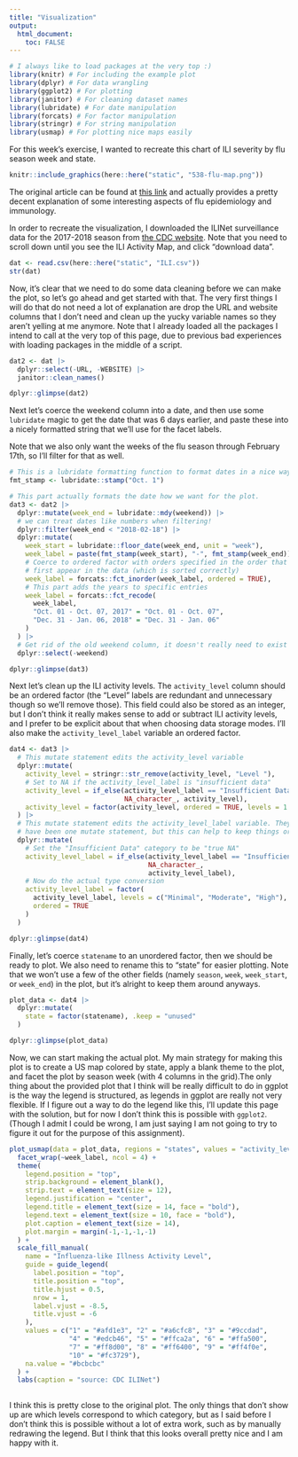 ```yaml
---
title: "Visualization"
output: 
  html_document:
    toc: FALSE
---
```


```r
# I always like to load packages at the very top :)
library(knitr) # For including the example plot
library(dplyr) # For data wrangling
library(ggplot2) # For plotting
library(janitor) # For cleaning dataset names
library(lubridate) # For date manipulation
library(forcats) # For factor manipulation
library(stringr) # For string manipulation
library(usmap) # For plotting nice maps easily
```

For this week's exercise, I wanted to recreate this chart of ILI severity by flu season week and state.

```r
knitr::include_graphics(here::here("static", "538-flu-map.png"))
```

The original article can be found at [this link](https://fivethirtyeight.com/features/america-should-have-stayed-home-this-flu-season/) and actually provides a pretty decent explanation of some interesting aspects of flu epidemiology and immunology.

In order to recreate the visualization, I downloaded the ILINet surveillance data for the 2017-2018 season from [the CDC website](https://www.cdc.gov/flu/weekly/#S11). Note that you need to scroll down until you see the ILI Activity Map, and click "download data".

```r
dat <- read.csv(here::here("static", "ILI.csv"))
str(dat)
```

Now, it's clear that we need to do some data cleaning before we can make the plot, so let's go ahead and get started with that. The very first things I will do that do not need a lot of explanation are drop the URL and website columns that I don't need and clean up the yucky variable names so they aren't yelling at me anymore. Note that I already loaded all the packages I intend to call at the very top of this page, due to previous bad experiences with loading packages in the middle of a script.

```r
dat2 <- dat |>
  dplyr::select(-URL, -WEBSITE) |>
  janitor::clean_names()

dplyr::glimpse(dat2)
```

Next let's coerce the weekend column into a date, and then use some `lubridate` magic to get the date that was 6 days earlier, and paste these into a nicely formatted string that we'll use for the facet labels.

Note that we also only want the weeks of the flu season through February 17th, so I'll filter for that as well.

```r
# This is a lubridate formatting function to format dates in a nice way.
fmt_stamp <- lubridate::stamp("Oct. 1")

# This part actually formats the date how we want for the plot.
dat3 <- dat2 |>
  dplyr::mutate(week_end = lubridate::mdy(weekend)) |>
  # we can treat dates like numbers when filtering!
  dplyr::filter(week_end < "2018-02-18") |>
  dplyr::mutate(
    week_start = lubridate::floor_date(week_end, unit = "week"),
    week_label = paste(fmt_stamp(week_start), "-", fmt_stamp(week_end)),
    # Coerce to ordered factor with orders specified in the order that they
    # first appear in the data (which is sorted correctly)
    week_label = forcats::fct_inorder(week_label, ordered = TRUE),
    # This part adds the years to specific entries
    week_label = forcats::fct_recode(
      week_label,
      "Oct. 01 - Oct. 07, 2017" = "Oct. 01 - Oct. 07",
      "Dec. 31 - Jan. 06, 2018" = "Dec. 31 - Jan. 06"
    )
  ) |>
  # Get rid of the old weekend column, it doesn't really need to exist anymore
  dplyr::select(-weekend)

dplyr::glimpse(dat3)
```

Next let's clean up the ILI activity levels. The `activity_level` column should be an ordered factor (the "Level" labels are redundant and unnecessary though so we'll remove those). This field could also be stored as an integer, but I don't think it really makes sense to add or subtract ILI activity levels, and I prefer to be explicit about that when choosing data storage modes. I'll also make the `activity_level_label` variable an ordered factor.

```r
dat4 <- dat3 |>
  # This mutate statement edits the activity_level variable
  dplyr::mutate(
    activity_level = stringr::str_remove(activity_level, "Level "),
    # Set to NA if the activity_level_label is "insufficient data"
    activity_level = if_else(activity_level_label == "Insufficient Data",
                             NA_character_, activity_level),
    activity_level = factor(activity_level, ordered = TRUE, levels = 1:10)
  ) |>
  # This mutate statement edits the activity_level_label variable. They could
  # have been one mutate statement, but this can help to keep things organized.
  dplyr::mutate(
    # Set the "Insufficient Data" category to be "true NA"
    activity_level_label = if_else(activity_level_label == "Insufficient Data",
                                   NA_character_,
                                   activity_level_label),
    # Now do the actual type conversion
    activity_level_label = factor(
      activity_level_label, levels = c("Minimal", "Moderate", "High"),
      ordered = TRUE
    )
  )

dplyr::glimpse(dat4)
```

Finally, let's coerce `statename` to an unordered factor, then we should be ready to plot. We also need to rename this to "state" for easier plotting. Note that we won't use a few of the other fields (namely `season`, `week`, `week_start`, or `week_end`) in the plot, but it's alright to keep them around anyways.

```r
plot_data <- dat4 |>
  dplyr::mutate(
    state = factor(statename), .keep = "unused"
  )

dplyr::glimpse(plot_data)
```

Now, we can start making the actual plot. My main strategy for making this plot is to create a US map colored by state, apply a blank theme to the plot, and facet the plot by season week (with 4 columns in the grid).The only thing about the provided plot that I think will be really difficult to do in ggplot is the way the legend is structured, as legends in ggplot are really not very flexible. If I figure out a way to do the legend like this, I'll update this page with the solution, but for now I don't think this is possible with `ggplot2`. (Though I admit I could be wrong, I am just saying I am not going to try to figure it out for the purpose of this assignment).

```r
plot_usmap(data = plot_data, regions = "states", values = "activity_level", color = "white") +
  facet_wrap(~week_label, ncol = 4) +
  theme(
    legend.position = "top",
    strip.background = element_blank(),
    strip.text = element_text(size = 12),
    legend.justification = "center",
    legend.title = element_text(size = 14, face = "bold"),
    legend.text = element_text(size = 10, face = "bold"),
    plot.caption = element_text(size = 14),
    plot.margin = margin(-1,-1,-1,-1)
  ) +
  scale_fill_manual(
    name = "Influenza-like Illness Activity Level",
    guide = guide_legend(
      label.position = "top",
      title.position = "top",
      title.hjust = 0.5,
      nrow = 1,
      label.vjust = -8.5,
      title.vjust = -6
    ),
    values = c("1" = "#afd1e3", "2" = "#a6cfc8", "3" = "#9ccdad",
               "4" = "#edcb46", "5" = "#ffca2a", "6" = "#ffa500",
               "7" = "#ff8d00", "8" = "#ff6400", "9" = "#ff4f0e",
               "10" = "#fc3729"),
    na.value = "#bcbcbc"
  ) +
  labs(caption = "source: CDC ILINet")
  
```

I think this is pretty close to the original plot. The only things that don't show up are which levels correspond to which category, but as I said before I don't think this is possible without a lot of extra work, such as by manually redrawing the legend. But I think that this looks overall pretty nice and I am happy with it.
